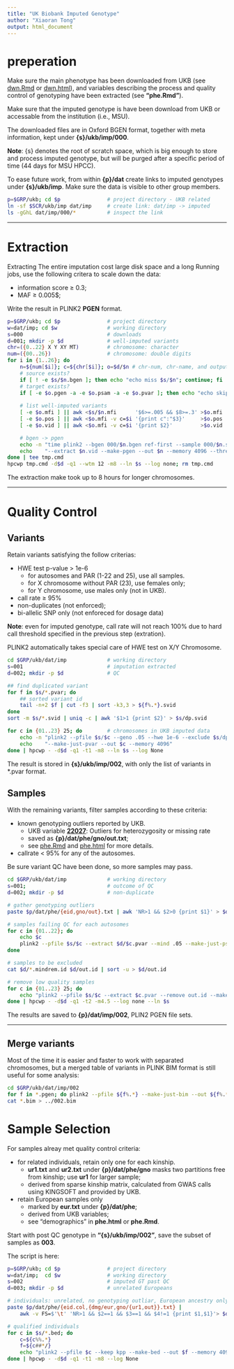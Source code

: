 ```yaml
---
title: "UK Biobank Imputed Genotype"
author: "Xiaoran Tong"
output: html_document
---
```


# preperation

Make sure  the main phenotype has  been downloaded from UKB  (see [dwn.Rmd][] or
[dwn.html][]),  and variables  describing  the process  and  quality control  of
genotyping have been extracted (see __"phe.Rmd"__).

Make sure that the imputed genotype is have been download from UKB or accessable
from the institution (i.e., MSU).

The downloaded files are in Oxford  BGEN format, together with meta information,
kept under __{s}/ukb/imp/000__.

**Note**: {s} denotes  the root of scratch  space, which is big  enough to store
 and process  imputed genotype, but  will be purged  after a specific  period of
 time (44 days for MSU HPCC).

To ease future  work, from within __{p}/dat__ create links  to imputed genotypes
under __{s}/ukb/imp__.  Make sure the data is visible to other group members.

```sh
p=$GRP/ukb; cd $p				# project directory - UKB related
ln -sf $SCR/ukb/imp dat/imp		# create link: dat/imp -> imputed
ls -gGhL dat/imp/000/*			# inspect the link
```

-------------------------------------------------------------------------------

[dwn.Rmd]: https://github.com/xiaoran831213/ukb/blob/master/src/dwn.Rmd "download from UKB, Rmarkdown"
[dwn.html]: https://htmlpreview.github.io/?https://github.com/xiaoran831213/ukb/blob/master/doc/dwn.html "download from UKB, HTML"

# Extraction

Extracting  The  entire  imputation cost  large  disk  space and a  long Running
jobs, use the following critera to scale down the data:

  * information score $\ge$ 0.3;
  * MAF $\ge$ 0.005$;

Write the result in PLINK2 __PGEN__ format.

```sh
p=$GRP/ukb; cd $p				# project directory
w=dat/imp; cd $w				# working directory
s=000							# downloads
d=001; mkdir -p $d				# well-imputed variants
chr=({0..22} X Y XY MT)			# chromosome: character
num=({00..26})					# chromosome: double digits 
for i in {1..26}; do
	n=${num[$i]}; c=${chr[$i]}; o=$d/$n # chr-num, chr-name, and output
    # source exists?
    if [ ! -e $s/$n.bgen ]; then echo "echo miss $s/$n"; continue; fi
	# target exists?
	if [ -e $o.pgen -a -e $o.psam -a -e $o.pvar ]; then echo "echo skip $o"; continue; fi
    
    # list well-imputed variants 
    [ -e $o.mfi ] || awk <$s/$n.mfi      '$6>=.005 && $8>=.3' >$o.mfi
    [ -e $o.pos ] || awk <$o.mfi -v c=$i '{print c":"$3}'     >$o.pos
    [ -e $o.vid ] || awk <$o.mfi -v c=$i '{print $2}'         >$o.vid

    # bgen -> pgen
    echo -n "time plink2 --bgen 000/$n.bgen ref-first --sample 000/$n.sample "
	echo    "--extract $n.vid --make-pgen --out $n --memory 4096 --threads 1"
done | tee tmp.cmd
hpcwp tmp.cmd -d$d -q1 --wtm 12 -m8 --ln $s --log none; rm tmp.cmd
```
The extraction make took up to 8 hours for longer chromosomes.

-------------------------------------------------------------------------------

# Quality Control

## Variants
Retain variants satisfying the follow criterias:

  * HWE test p-value > 1e-6
    - for autosomes and PAR (1-22 and 25), use all samples.
    - for X chromosome without PAR (23), use females only;
	- for Y chromosome, use males only (not in UKB).
  * call rate $\ge$ 95%
  * non-duplicates (not enforced);
  * bi-allelic SNP only (not enforeced for dosage data)

**Note**: even for imputed  genotype, call rate will not reach  100% due to hard
call threshold specified in the previous step (extration).

PLINK2 automatically takes special care of HWE test on X/Y Chromosome.

```sh
cd $GRP/ukb/dat/imp				# working directory
s=001							# imputation extracted
d=002; mkdir -p $d				# QC

## find duplicated variant
for f in $s/*.pvar; do
	## sorted variant id
	tail -n+2 $f | cut -f3 | sort -k3,3 > ${f%.*}.svid 
done
sort -m $s/*.svid | uniq -c | awk '$1>1 {print $2}' > $s/dp.svid

for c in {01..23} 25; do		# chromosomes in UKB imputed data
	echo -n "plink2 --pfile $s/$c --geno .05 --hwe 1e-6 --exclude $s/dp.svid "
	echo    "--make-just-pvar --out $c --memory 4096"
done | hpcwp - -d$d -q1 -t1 -m8 --ln $s --log None
```

The result is  stored in **{s}/ukb/imp/002**, with only the  list of variants in
\*.pvar format.


## Samples

With the remaining variants, filter samples according to these criteria:

  * known genotyping outliers reported by UKB.
    - UKB variable __[22027][]__: Outliers for heterozygosity or missing rate
    - saved as __{p}/dat/phe/gno/out.txt__;
	- see [phe.Rmd][] and [phe.html][]  for more details.
  * callrate < 95% for any of the autosomes.
	
Be sure variant QC have been done, so more samples may pass.
```sh
cd $GRP/ukb/dat/imp				# working directory
s=001;							# outcome of QC
d=002; mkdir -p $d				# non-duplicate

# gather genotyping outliers
paste $p/dat/phe/{eid,gno/out}.txt | awk 'NR>1 && $2>0 {print $1}' > $d/outlier.id

# samples failing QC for each autosomes
for c in {01..22}; do
	echo $c
	plink2 --pfile $s/$c --extract $d/$c.pvar --mind .05 --make-just-psam --out $d/$c > /dev/null
done

# samples to be excluded
cat $d/*.mindrem.id $d/out.id | sort -u > $d/out.id

# remove low quality samples
for c in {01..23} 25; do
	echo "plink2 --pfile $s/$c --extract $c.pvar --remove out.id --make-pgen --out $c --memory 4096"
done | hpcwp - -d$d -q1 -t2 -m4.5 --log none --ln $s
```
The results are saved to **{p}/dat/imp/002**, PLIN2 PGEN file sets.

-------------------------------------------------------------------------------

[phe.Rmd]: https://github.com/xiaoran831213/ukb/blob/master/src/phe.Rmd "Extracting phenotypes, (Rmarkdown document)"
[phe.html]: https://htmlpreview.github.io/?https://github.com/xiaoran831213/ukb/blob/master/doc/phe.html "Extracting phenotypes (html)"
[22027]:http://biobank.ndph.ox.ac.uk/showcase/field.cgi?id=22027

## Merge variants

Most of the time it is easier and faster to work with separated chromosomes, but
a  merged table  of  variants in  PLINK  BIM  format is  still  useful for  some
analysis:

```sh
cd $GRP/ukb/dat/imp/002
for f in *.pgen; do plink2 --pfile ${f%.*} --make-just-bim --out ${f%.*}; done
cat *.bim > ../002.bim
```

# Sample Selection

For samples alreay met quality control criteria:

  * for related individuals, retain only one for each kinship.
	- __ur1.txt__ and __ur2.txt__ under __{p}/dat/phe/gno__ masks two
      partitions free from kinship; use __ur1__ for larger sample;
    - derived from sparse kinship matrix, calculated from GWAS calls
      using KINGSOFT and provided by UKB.
  * retain European samples only
    - marked by **eur.txt** under __{p}/dat/phe__;
	- derived from UKB variables;
	- see "demographics" in __phe.html__ or __phe.Rmd__.

Start with post QC genotype in __"{s}/ukb/imp/002"__, save the subset
of samples as __003__.

The script is here:
```sh
p=$GRP/ukb; cd $p				# project directory
w=dat/imp;  cd $w				# working directory
s=002							# imputed GT past QC
d=003; mkdir -p $d				# unrelated Europeans

# individuals: unrelated, no genotyping outliar, European ancestry only.
paste $p/dat/phe/{eid.col,{dmg/eur,gno/{ur1,out}}.txt} |
    awk -v FS=$'\t' 'NR>1 && $2==1 && $3==1 && $4!=1 {print $1,$1}'> $d/kpp

# qualified individuals
for c in $s/*.bed; do
    c=${c%%.*}
    f=${c##*/}
    echo "plink2 --pfile $c --keep kpp --make-bed --out $f --memory 4096"
done | hpcwp - -d$d -q1 -t1 -m8 --log None
```
